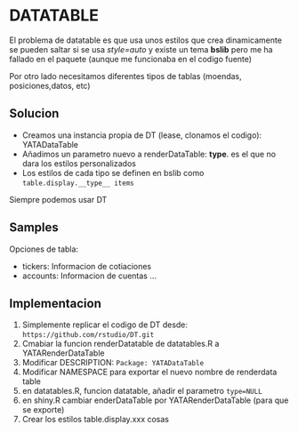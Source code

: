 # DATATABLE

El problema de datatable es que usa unos estilos que crea dinamicamente
se pueden saltar si se usa _style=auto_ y existe un tema **bslib** pero me ha fallado en el paquete (aunque me funcionaba en el codigo fuente)

Por otro lado necesitamos diferentes tipos de tablas (moendas, posiciones,datos, etc)

## Solucion
- Creamos una instancia propia de DT (lease, clonamos el codigo): YATADataTable
- Añadimos un parametro nuevo a renderDataTable: **type**. es el que no dara los estilos personalizados
- Los estilos de cada tipo se definen en bslib como `table.display.__type__ items` 

Siempre podemos usar DT

## Samples

Opciones de tabla:

- tickers: Informacion de cotiaciones
- accounts: Informacion de cuentas
...

## Implementacion

1. Simplemente replicar el codigo de DT desde: `https://github.com/rstudio/DT.git`
2. Cmabiar la funcion renderDatatable de datatables.R a YATARenderDataTable
2. Modificar DESCRIPTION: `Package: YATADataTable`
3. Modificar NAMESPACE para exportar el nuevo nombre de renderdata table
3. en datatables.R, funcion datatable, añadir el parametro `type=NULL`
4. en shiny.R cambiar enderDataTable por YATARenderDataTable (para que se exporte)
5. Crear los estilos table.display.xxx cosas



